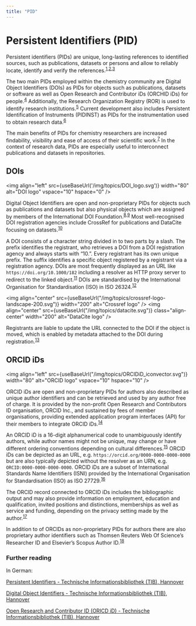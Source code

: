 ```yaml
---
title: "PID"
---
```


# Persistent Identifiers (PID)


Persistent identifiers (PIDs) are unique, long-lasting references to identified sources, such as publications, datasets or persons and allow to reliably locate, identify and verify the references.<sup>[1](https://doi.org/10.5334/dsj-2017-009),[2](https://doi.org/10.2218/ijdc.v8i1.246),[3](https://doi.org/10.1007/s12145-011-0083-6)</sup> 

The two main PIDs employed within the chemistry community are Digital Object Identifiers (DOIs) as PIDs for objects such as publications, datasets or software as well as Open Research and Contributor iDs (ORCHID iDs) for people.<sup>[4](https://doi.org/10.1087/20120404)</sup> Additionally, the Research Organization Registry (ROR) is used to identify research institutions.<sup>[5](https://doi.org/10.6087/kcse.192)</sup> Current development also includes Persistent Identification of Instruments (PIDINST) as PIDs for the instrumentation used to obtain research data.<sup>[6](https://doi.org/10.5334/dsj-2020-018)</sup>

The main benefits of PIDs for chemistry researchers are increased findability, visibility and ease of access of their scientific work.<sup>[7](https://doi.org/10.5334/dsj-2017-009)</sup> In the context of research data, PIDs are especially useful to interconnect publications and datasets in repositories.

## DOIs

<img align="left" src={useBaseUrl('/img/topics/DOI_logo.svg')} width="80" alt="DOI logo" vspace="10" hspace="0" />

Digital Object Identifiers are open and non-proprietary PIDs for objects such as  publications and datasets but also physical objects which are assigned by members of the International DOI Foundation.<sup>[8](https://doi.org/10.1081/E-ELIS3-120044418),[9](https://doi.org/10.2481/dsj.4.12)</sup> Most well-recognised DOI registration agencies include CrossRef for publications and DataCite focusing on datasets.<sup>[10](https://doi.org/10.1109/COINFO.2009.66)</sup> 

A DOI consists of a character string divided in to two parts by a slash. The prefix identifies the registrant, who retrieves a DOI from a DOI registration agency and always starts with “10.”. Every registrant has its own unique prefix. The suffix identifies a specific object registered by a registrant via a registration agency. DOIs are most frequently displayed as an URL like `https://doi.org/10.1000/182` including a resolver as HTTP proxy server to redirect to the linked object.<sup>[11](https://doi.org/10.1081/E-ELIS3-120044418)</sup> DOIs are standardised by the International Organisation for Standardisation (ISO) in ISO 26324.<sup>[12](https://www.iso.org/standard/43506.html)</sup>

<img align="center" src={useBaseUrl("/img/topics/crossref-logo-landscape-200.svg")} width="200" alt="Crossref logo" />
<img align="center" src={useBaseUrl("/img/topics/datacite.svg")} class="align-center" width="200" alt="DataCite logo" />

Registrants are liable to update the URL connected to the DOI if the object is moved, which is enabled by metadata attached to the DOI during registration.<sup>[13](https://support.datacite.org/docs/doi-registration-policy)</sup>

## ORCID iDs

<img align="left" src={useBaseUrl("/img/topics/ORCIDiD_iconvector.svg")} width="80" alt="ORCID logo" vspace="10" hspace="10" />

ORCID iDs are open and non-proprietary PIDs for authors also described as unique author identifiers and can be retrieved and used by any author free of charge. It is provided by the non-profit Open Research and Contributors ID organisation, ORCID Inc., and sustained by fees of member organisations, providing extended application program interfaces (API) for their members to integrate ORCID iDs.<sup>[14](https://doi.org/10.1087/20120404)</sup>

An ORCID iD is a 16-digit alphanumerical code to unambiguously identify authors, while author names might not be unique, may change or have different ordering conventions depending on cultural differences.<sup>[15](https://support.orcid.org/hc/en-us/articles/360006897674-Structure-of-the-ORCID-Identifier)</sup> ORCID iDs can be depicted as an URL, e.g. `https://orcid.org/0000-0000-0000-0000` but are also typically depicted without the resolver as an URN, e.g. `ORCID:0000-0000-0000-0000`. ORCID iDs are a subset of International Standards Name Identifiers (ISNI) provided by the International Organisation for Standardisation (ISO) as ISO 27729.<sup>[16](https://doi.org/10.1038/462825a)</sup>

The ORCID record connected to ORCID iDs includes the bibliographic output and may also provide information on employment, education and qualification, invited positions and distinctions, memberships as well as service and funding, depending on the privacy setting made by the author.<sup>[17](https://www.orcid.org)</sup>

In addition to  of ORCIDs as non-proprietary PIDs for authors there are also proprietary author identifiers such as Thomsen Reuters Web Of Science’s Researcher ID and Elsevier’s Scopus Author ID.<sup>[18](https://doi.org/10.1087/20120404)</sup>

### Further reading

In German:

[Persistent Identifiers - Technische Informationsbibliothek (TIB), Hannover](https://projects.tib.eu/pid-service/persistent-identifiers/persistent-identifiers-pids/)

[Digital Object Identifiers - Technische Informationsbibliothek (TIB), Hannover](https://projects.tib.eu/pid-service/persistent-identifiers/digital-object-identifiers-dois/)

[Open Research and Contributor ID (ORICD iD) - Technische Informationsbibliothek (TIB), Hannover](https://projects.tib.eu/pid-service/persistent-identifiers/open-researcher-and-contributor-id-orcid-id/)
